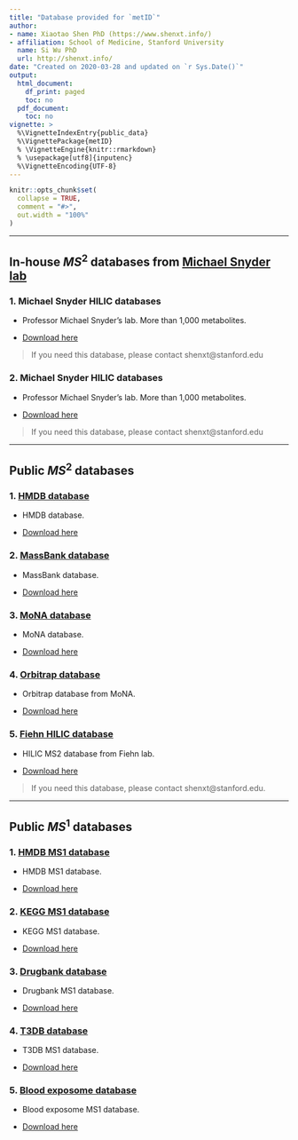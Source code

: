 ```yaml
---
title: "Database provided for `metID`"
author:
- name: Xiaotao Shen PhD (https://www.shenxt.info/)
- affiliation: School of Medicine, Stanford University
  name: Si Wu PhD
  url: http://shenxt.info/
date: "Created on 2020-03-28 and updated on `r Sys.Date()`"
output:
  html_document:
    df_print: paged
    toc: no
  pdf_document:
    toc: no
vignette: >
  %\VignetteIndexEntry{public_data}
  %\VignettePackage{metID}
  % \VignetteEngine{knitr::rmarkdown}
  % \usepackage[utf8]{inputenc}
  %\VignetteEncoding{UTF-8}
---
```


```r
knitr::opts_chunk$set(
  collapse = TRUE,
  comment = "#>",
  out.width = "100%"
)
```

***

## **In-house $MS^2$ databases from [Michael Snyder lab](http://med.stanford.edu/snyderlab.html)**

### 1. Michael Snyder HILIC databases

* <i class="fa fa-info"></i> Professor Michael Snyder's lab. More than 1,000 metabolites.

* <i class="fa fa-download"></i> [Download here]()

> If you need this database, please contact shenxt@stanford.edu

### 2. Michael Snyder HILIC databases

* <i class="fa fa-info"></i> Professor Michael Snyder's lab. More than 1,000 metabolites.

* <i class="fa fa-download"></i> [Download here]()

> If you need this database, please contact shenxt@stanford.edu

***

## **Public $MS^2$ databases**

### 1. [HMDB database](https://hmdb.ca/downloads)

* <i class="fa fa-info"></i> HMDB database.

* <i class="fa fa-download"></i> [Download here](https://www.shenxt.info/ms2_data/hmdbDatabase0.0.2)

### 2. [MassBank database](https://massbank.eu/MassBank/)

* <i class="fa fa-info"></i> MassBank database.

* <i class="fa fa-download"></i> [Download here](https://www.shenxt.info/ms2_data/massbankDatabase0.0.2)

### 3. [MoNA database](https://mona.fiehnlab.ucdavis.edu/)

* <i class="fa fa-info"></i> MoNA database.

* <i class="fa fa-download"></i> [Download here](https://www.shenxt.info/ms2_data/monaDatabase0.0.2)

### 4. [Orbitrap database](https://mona.fiehnlab.ucdavis.edu/)

* <i class="fa fa-info"></i> Orbitrap database from MoNA.

* <i class="fa fa-download"></i> [Download here](https://www.shenxt.info/ms2_data/orbitrapDatabase0.0.1)

### 5. [Fiehn HILIC database](https://fiehnlab.ucdavis.edu/staff/kind/publications)

* <i class="fa fa-info"></i> HILIC MS2 database from Fiehn lab.

* <i class="fa fa-download"></i> [Download here](https://www.shenxt.info/ms2_data/fiehn_hilic_database0.0.1)

<!-- ### 6. Exposome database -->

<!-- * <i class="fa fa-info"></i> Some chemical exposome database -->

<!-- * <i class="fa fa-download"></i> [Download here](https://www.shenxt.info/ms2_data/exposureDatabase) -->

> If you need this database, please contact shenxt@stanford.edu.

***

## **Public $MS^1$ databases**

### 1. [HMDB MS1 database](https://hmdb.ca/downloads)

* <i class="fa fa-info"></i> HMDB MS1 database.

* <i class="fa fa-download"></i> [Download here](https://www.shenxt.info/ms2_data/hmdbMS1Database0.0.1)


### 2. [KEGG MS1 database](https://www.genome.jp/kegg/compound/)

* <i class="fa fa-info"></i> KEGG MS1 database.

* <i class="fa fa-download"></i> [Download here](https://www.shenxt.info/ms2_data/keggMS1Database_1.0)

### 3. [Drugbank database](https://go.drugbank.com/releases/latest)

* <i class="fa fa-info"></i> Drugbank MS1 database.

* <i class="fa fa-download"></i> [Download here](https://www.shenxt.info/ms2_data/drugbankMS1Database5.1.8)

<!-- ### 4. [Foodb database](https://foodb.ca/downloads) -->

<!-- * <i class="fa fa-info"></i> Foodb MS1 database. -->

<!-- * <i class="fa fa-download"></i> [Download here](https://www.shenxt.info/ms2_data/hmdbMS1Database0.0.1) -->

### 4. [T3DB database](http://www.t3db.ca/downloads)

* <i class="fa fa-info"></i> T3DB MS1 database.

* <i class="fa fa-download"></i> [Download here](https://www.shenxt.info/ms2_data/t3dbMS1Database_1.0)

### 5. [Blood exposome database](https://bloodexposome.org/#/download)

* <i class="fa fa-info"></i> Blood exposome MS1 database.

* <i class="fa fa-download"></i> [Download here](https://www.shenxt.info/ms2_data/bloodExposomeMS1Database_1.0)











